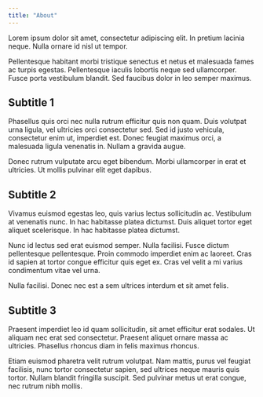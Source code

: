 ```yaml
---
title: "About"
---
```


Lorem ipsum dolor sit amet, consectetur adipiscing elit. In pretium lacinia neque. Nulla ornare id nisl ut tempor.

Pellentesque habitant morbi tristique senectus et netus et malesuada fames ac turpis egestas. Pellentesque iaculis lobortis neque sed ullamcorper. Fusce porta vestibulum blandit. Sed faucibus dolor in leo semper maximus.

## Subtitle 1

Phasellus quis orci nec nulla rutrum efficitur quis non quam. Duis volutpat urna ligula, vel ultricies orci consectetur sed. Sed id justo vehicula, consectetur enim ut, imperdiet est. Donec feugiat maximus orci, a malesuada ligula venenatis in. Nullam a gravida augue.

Donec rutrum vulputate arcu eget bibendum. Morbi ullamcorper in erat et ultricies. Ut mollis pulvinar elit eget dapibus.

## Subtitle 2

Vivamus euismod egestas leo, quis varius lectus sollicitudin ac. Vestibulum at venenatis nunc. In hac habitasse platea dictumst. Duis aliquet tortor eget aliquet scelerisque. In hac habitasse platea dictumst.

Nunc id lectus sed erat euismod semper. Nulla facilisi. Fusce dictum pellentesque pellentesque. Proin commodo imperdiet enim ac laoreet. Cras id sapien at tortor congue efficitur quis eget ex. Cras vel velit a mi varius condimentum vitae vel urna.

Nulla facilisi. Donec nec est a sem ultrices interdum et sit amet felis.

## Subtitle 3

Praesent imperdiet leo id quam sollicitudin, sit amet efficitur erat sodales. Ut aliquam nec erat sed consectetur. Praesent aliquet ornare massa ac ultricies. Phasellus rhoncus diam in felis maximus rhoncus.

Etiam euismod pharetra velit rutrum volutpat. Nam mattis, purus vel feugiat facilisis, nunc tortor consectetur sapien, sed ultrices neque mauris quis tortor. Nullam blandit fringilla suscipit. Sed pulvinar metus ut erat congue, nec rutrum nibh mollis.
